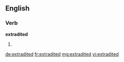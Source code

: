 ==English==

===Verb===
'''extradited'''

# {{en-past of|extradite}}

[[de:extradited]]
[[fr:extradited]]
[[mg:extradited]]
[[vi:extradited]]